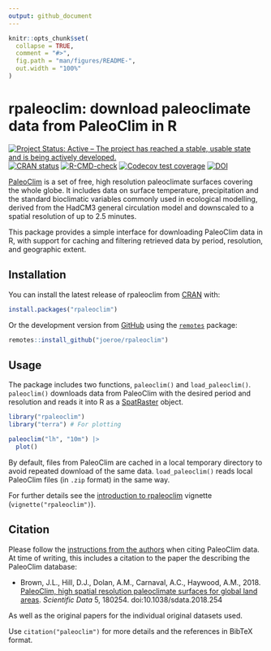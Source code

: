 ```yaml
---
output: github_document
---
```


<!-- README.md is generated from README.Rmd. Please edit that file -->

```r
knitr::opts_chunk$set(
  collapse = TRUE,
  comment = "#>",
  fig.path = "man/figures/README-",
  out.width = "100%"
)
```

# rpaleoclim: download paleoclimate data from PaleoClim in R

<!-- badges: start -->
[![Project Status: Active – The project has reached a stable, usable state and is being actively developed.](https://www.repostatus.org/badges/latest/active.svg)](https://www.repostatus.org/#active)
[![CRAN status](https://www.r-pkg.org/badges/version/rpaleoclim)](https://CRAN.R-project.org/package=rpaleoclim)
[![R-CMD-check](https://github.com/joeroe/rpaleoclim/actions/workflows/R-CMD-check.yaml/badge.svg)](https://github.com/joeroe/rpaleoclim/actions/workflows/R-CMD-check.yaml)
[![Codecov test coverage](https://codecov.io/gh/joeroe/rpaleoclim/graph/badge.svg)](https://app.codecov.io/gh/joeroe/rpaleoclim)
[![DOI](https://zenodo.org/badge/199434717.svg)](https://zenodo.org/badge/latestdoi/199434717)
<!-- badges: end -->

[PaleoClim](http://www.paleoclim.org) is a set of free, high resolution paleoclimate surfaces covering the whole globe. 
It includes data on surface temperature, precipitation and the standard bioclimatic variables commonly used in  ecological modelling, derived from the HadCM3 general circulation model and  downscaled to a spatial resolution of up to 2.5 minutes. 

This package provides a simple interface for downloading PaleoClim data in R, with support for caching and filtering retrieved data by period, resolution, and geographic extent.

## Installation

You can install the latest release of rpaleoclim from [CRAN](https://cran.r-project.org/) with:

``` r
install.packages("rpaleoclim")
```

Or the development version from [GitHub](https://github.com/joeroe/rpaleoclim) using the [`remotes`](https://github.com/r-lib/remotes) package:

``` r
remotes::install_github("joeroe/rpaleoclim")
```

## Usage

The package includes two functions, `paleoclim()` and `load_paleoclim()`.
`paleoclim()` downloads data from PaleoClim with the desired period and resolution and reads it into R as a [SpatRaster](https://rspatial.org/spatial/4-rasterdata.html) object.

```r
library("rpaleoclim")
library("terra") # For plotting

paleoclim("lh", "10m") |>
  plot()
```

By default, files from PaleoClim are cached in a local temporary directory to avoid repeated download of the same data.
`load_paleoclim()` reads local PaleoClim files (in `.zip` format) in the same way.

For further details see the [introduction to rpaleoclim](https://rpaleoclim.joeroe.io/articles/rpaleoclim.html) vignette (`vignette("rpaleoclim")`).

## Citation

Please follow the [instructions from the authors](http://www.paleoclim.org/how-to-cite/) when citing PaleoClim data. 
At time of writing, this includes a citation to the paper the describing the PaleoClim database:

* Brown, J.L., Hill, D.J., Dolan, A.M., Carnaval, A.C., Haywood, A.M., 2018. [PaleoClim, high spatial resolution paleoclimate surfaces for global land areas](https://www.nature.com/articles/sdata2018254). *Scientific Data* 5, 180254. doi:10.1038/sdata.2018.254

As well as the original papers for the individual original datasets used.

Use `citation("paleoclim")` for more details and the references in BibTeX format.
